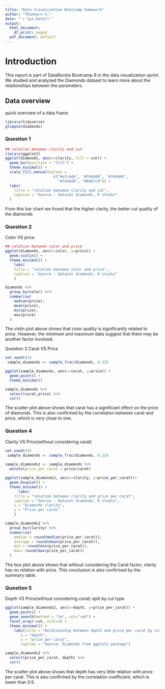 ---
title: "Data Visualization Bootcamp homework"
author: "Thunkarn V."
date: "`r Sys.Date()`"
output:
  html_document:
    df_print: paged
  pdf_document: default
---

# Introduction
This report is part of DataRockie Bootcamp 8 in the data visualization sprint. We studied and analyzed the Diamonds dataset to learn more about the relationships between the parameters.

## Data overview
quick overview of a data frame

```{r}
library(tidyverse)
glimpse(diamonds)
```

### Question 1

```{r}
## relation between clarity and cut
library(ggplot2)
ggplot(diamonds, aes(x=clarity, fill = cut)) +
  geom_bar(position = "fill") +
  theme_minimal() +
  scale_fill_manual(values = 
                      c("#afcede", "#7eb9d6", "#7eb9d6", 
                        "#7eb9d6", "#0467c9")) +
  labs(
    title = "relation between clarity and cut",
    caption = "Source : Dataset diamonds, R studio"
  )
```

From this bar chart we found that the higher clarity, the better cut quality of the diamonds

### Question 2
Color VS price

```{r}
## relation between color and price
ggplot(diamonds, aes(x=color, y=price)) +
  geom_violin() +
  theme_minimal() +
    labs(
    title = "relation between color and price",
    caption = "Source : Dataset diamonds, R studio"
    )
```
```{r}
diamonds %>%
  group_by(color) %>%
  summarise(
    median(price),
    mean(price),
    min(price),
    max(price)
  )
```

The violin plot above shows that color quality is significantly related to price. However, the minimum and maximum data suggest that there may be another factor involved.

Question 3
Carat VS Price

```{r}
set.seed(43)
 sample_diamonds <- sample_frac(diamonds, 0.25)

ggplot(sample_diamonds, aes(x=carat, y=price)) +
  geom_point() +
  theme_minimal()
```

```{r}
sample_diamonds %>%
  select(carat,price) %>%
  cor()
```

The scatter plot above shows that carat has a significant effect on the price of diamonds. This is also confirmed by the correlation between carat and price, which is very close to one.


### Question 4 
Clarity VS Price(without considering carat)

```{r}
set.seed(43)
 sample_diamonds <- sample_frac(diamonds, 0.25)
 
sample_diamonds2 <- sample_diamonds %>%
  mutate(price_per_carat = price/carat)

```

```{r}
ggplot(sample_diamonds2, aes(x=clarity, y=price_per_carat))+
  geom_boxplot() +
  theme_minimal() +
      labs(
    title = "relation between clarity and price per Carat",
    caption = "Source : Dataset diamonds, R studio",
    x = "Diamonds clarity",
    y = "Price per Carat"
    )
```

```{r}
sample_diamonds2 %>%
  group_by(clarity) %>%
  summarise(
    median = round(median(price_per_carat)),
    average = round(mean(price_per_carat)),
    min = round(min(price_per_carat)),
    max= round(max(price_per_carat))
  )
```

The box plot above shows that without considering the Carat factor, clarity has no relation with price. This conclusion is also confirmed by the summary table.

### Question 5
Depth VS Price(without considering carat) split by cut type
```{r}
ggplot(sample_diamonds2, aes(x=depth, y=price_per_carat)) +
  geom_point() +
  geom_smooth(method = "lm", col="red") +
  facet_wrap(~cut, ncol=2) +
  theme_minimal() +
    labs(title = "Relationship between depth and price per carat by cut",
       x = "depth",
       y = "price per carat",
       caption = "Source: Diamonds from ggplot2 package")
```
```{r}
sample_diamonds2 %>%
  select(price_per_carat, depth) %>%
  cor()
```

The scatter plot above shows that depth has very little relation with price per carat. This is also confirmed by the correlation coefficient, which is lower than 0.5.



